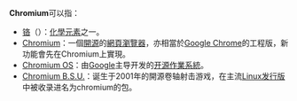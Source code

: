 '''Chromium'''可以指：
* [[铬|铬]]（{{lang-la|Chromium}}）：[[化學元素|化學元素]]之一。
* [[Chromium|Chromium]]：一個[[開源|開源]]的[[網頁瀏覽器|網頁瀏覽器]]，亦相當於[[Google_Chrome|Google Chrome]]的工程版，新功能會先在Chromium上實現。
* [[Chromium_OS|Chromium OS]]：由[[Google|Google]]主导开发的[[开放源代码|开源]][[作業系統|作業系統]]。
* [[Chromium_B.S.U.|Chromium B.S.U.]]：诞生于2001年的開源卷轴射击游戏，在主流[[Linux发行版列表|Linux发行版]]中被收录进名为chromium的包。

{{disambig|Cat=非中文名稱消歧義}}